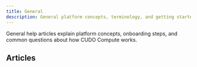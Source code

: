 ```yaml
---
title: General
description: General platform concepts, terminology, and getting started help.
---
```


General help articles explain platform concepts, onboarding steps, and common questions about how CUDO Compute works.

## Articles

<CardGroup columns={3}>
	<Card href="/mdocs/help/general/am-i-charged-if-a-vm-is-stopped-powered-off" title="Stopped VM billing" />
	<Card href="/mdocs/help/general/can-i-transfer-a-vm-between-projects" title="Transfer VM between projects" />
	<Card href="/mdocs/help/general/how-can-i-get-support-for-my-problem" title="Get support" />
	<Card href="/mdocs/help/general/how-do-i-install-terraform-on-my-pc" title="Install Terraform" />
	<Card href="/mdocs/help/general/how-to-get-started" title="Get started" />
	<Card href="/mdocs/help/general/what-is-a-virtual-machine" title="What is a VM" />
	<Card href="/mdocs/help/general/what-is-an-administrator-password-and-why-do-i-need-it" title="Administrator password" />
	<Card href="/mdocs/help/general/what-is-ssh-and-why-do-i-need-it" title="What is SSH" />
	<Card href="/mdocs/help/general/what-is-the-minimum-top-up-value" title="Minimum top up" />
	<Card href="/mdocs/help/general/what-password-convention-do-i-need" title="Password convention" />
	<Card href="/mdocs/help/general/where-can-i-check-the-service-status" title="Service status" />
	<Card href="/mdocs/help/general/why-cant-i-add-my-payment-method" title="Payment method issue" />
	<Card href="/mdocs/help/general/why-is-the-region-important" title="Region importance" />
	<Card href="/mdocs/help/general/how-to-get-started" title="Get started" />
</CardGroup>

